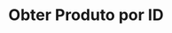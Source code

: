 ---
title: "Obter Produto por ID"
api: "GET https://regis.app.byefive.com.br/rest/products/{id}"
description: "Obtém um produto específico pelo seu ID"
---